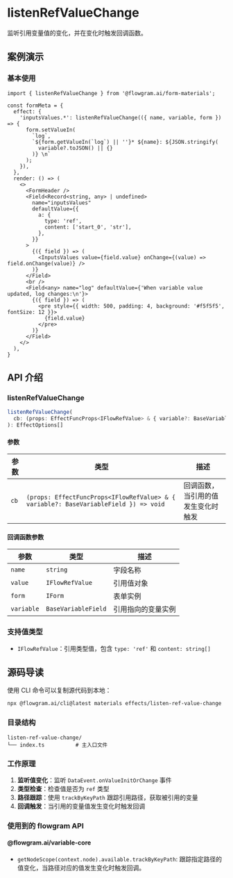 # listenRefValueChange

监听引用变量值的变化，并在变化时触发回调函数。

## 案例演示


### 基本使用

<BasicStory />

```tsx pure title="form-meta.tsx"
import { listenRefValueChange } from '@flowgram.ai/form-materials';

const formMeta = {
  effect: {
    'inputsValues.*': listenRefValueChange(({ name, variable, form }) => {
      form.setValueIn(
        `log`,
        `${form.getValueIn(`log`) || ''}* ${name}: ${JSON.stringify(
          variable?.toJSON() || {}
        )} \n`
      );
    }),
  },
  render: () => (
    <>
      <FormHeader />
      <Field<Record<string, any> | undefined>
        name="inputsValues"
        defaultValue={{
          a: {
            type: 'ref',
            content: ['start_0', 'str'],
          },
        }}
      >
        {({ field }) => (
          <InputsValues value={field.value} onChange={(value) => field.onChange(value)} />
        )}
      </Field>
      <br />
      <Field<any> name="log" defaultValue={'When variable value updated, log changes:\n'}>
        {({ field }) => (
          <pre style={{ width: 500, padding: 4, background: '#f5f5f5', fontSize: 12 }}>
            {field.value}
          </pre>
        )}
      </Field>
    </>
  ),
}
```

## API 介绍

### listenRefValueChange

```typescript
listenRefValueChange(
  cb: (props: EffectFuncProps<IFlowRefValue> & { variable?: BaseVariableField }) => void
): EffectOptions[]
```

#### 参数

| 参数 | 类型 | 描述 |
|------|------|------|
| `cb` | `(props: EffectFuncProps<IFlowRefValue> & { variable?: BaseVariableField }) => void` | 回调函数，当引用的值发生变化时触发 |

#### 回调函数参数

| 参数 | 类型 | 描述 |
|------|------|------|
| `name` | `string` | 字段名称 |
| `value` | `IFlowRefValue` | 引用值对象 |
| `form` | `IForm` | 表单实例 |
| `variable` | `BaseVariableField` | 引用指向的变量实例 |

### 支持值类型

- `IFlowRefValue`：引用类型值，包含 `type: 'ref'` 和 `content: string[]`

## 源码导读


<SourceCode
  href="https://github.com/bytedance/flowgram.ai/tree/main/packages/materials/form-materials/src/effects/listen-ref-value-change"
/>

使用 CLI 命令可以复制源代码到本地：

```bash
npx @flowgram.ai/cli@latest materials effects/listen-ref-value-change
```

### 目录结构

```
listen-ref-value-change/
└── index.ts          # 主入口文件
```

### 工作原理

1. **监听值变化**：监听 `DataEvent.onValueInitOrChange` 事件
2. **类型检查**：检查值是否为 `ref` 类型
3. **路径跟踪**：使用 `trackByKeyPath` 跟踪引用路径，获取被引用的变量
4. **回调触发**：当引用的变量值发生变化时触发回调

### 使用到的 flowgram API

#### @flowgram.ai/variable-core

- `getNodeScope(context.node).available.trackByKeyPath`: 跟踪指定路径的值变化，当路径对应的值发生变化时触发回调。
